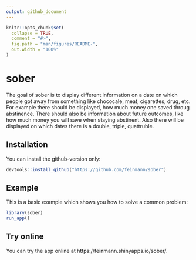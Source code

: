 ```yaml
---
output: github_document
---
```


<!-- README.md is generated from README.Rmd. Please edit that file -->

```r
knitr::opts_chunk$set(
  collapse = TRUE,
  comment = "#>",
  fig.path = "man/figures/README-",
  out.width = "100%"
)
```

# sober

The goal of sober is to display different information on a date on which people
got away from something like chococale, meat, cigarettes, drug, etc. For example
there should be displayed, how much money one saved throug abstinence. There 
should also be information about future outcomes, like how much money you will
save when staying abstinent. Also there will be displayed on which dates there
is a double, triple, quattruble.

## Installation

You can install the github-version only:

``` r
devtools::install_github("https://github.com/feinmann/sober")
```

## Example

This is a basic example which shows you how to solve a common problem:

``` r 
library(sober)
run_app()
```
## Try online

You can try the app online at https://feinmann.shinyapps.io/sober/.
